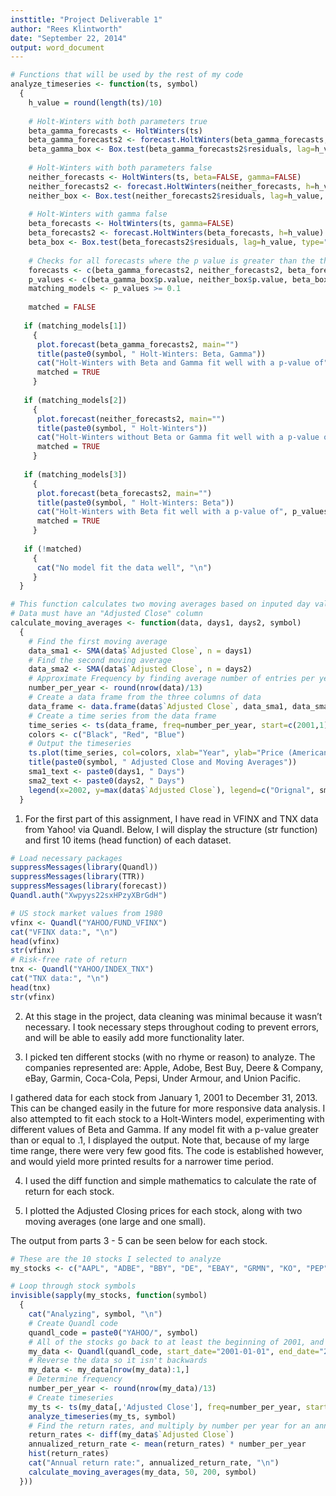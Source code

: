 ```yaml
---
insttitle: "Project Deliverable 1"
author: "Rees Klintworth"
date: "September 22, 2014"
output: word_document
---
```


```r
# Functions that will be used by the rest of my code
analyze_timeseries <- function(ts, symbol)
  {
    h_value = round(length(ts)/10)
    
    # Holt-Winters with both parameters true
    beta_gamma_forecasts <- HoltWinters(ts)
    beta_gamma_forecasts2 <- forecast.HoltWinters(beta_gamma_forecasts, h=h_value)
    beta_gamma_box <- Box.test(beta_gamma_forecasts2$residuals, lag=h_value, type="Ljung-Box")
  
    # Holt-Winters with both parameters false
    neither_forecasts <- HoltWinters(ts, beta=FALSE, gamma=FALSE)
    neither_forecasts2 <- forecast.HoltWinters(neither_forecasts, h=h_value)
    neither_box <- Box.test(neither_forecasts2$residuals, lag=h_value, type="Ljung-Box")
  
    # Holt-Winters with gamma false
    beta_forecasts <- HoltWinters(ts, gamma=FALSE)
    beta_forecasts2 <- forecast.HoltWinters(beta_forecasts, h=h_value)   
    beta_box <- Box.test(beta_forecasts2$residuals, lag=h_value, type="Ljung-Box")
    
    # Checks for all forecasts where the p value is greater than the threshold (0.1)
    forecasts <- c(beta_gamma_forecasts2, neither_forecasts2, beta_forecasts2)
    p_values <- c(beta_gamma_box$p.value, neither_box$p.value, beta_box$p.value)
    matching_models <- p_values >= 0.1
    
    matched = FALSE
    
   if (matching_models[1])
     {
      plot.forecast(beta_gamma_forecasts2, main="")
      title(paste0(symbol, " Holt-Winters: Beta, Gamma"))
      cat("Holt-Winters with Beta and Gamma fit well with a p-value of", p_values[1], "\n")
      matched = TRUE
     }
   
   if (matching_models[2])
     {
      plot.forecast(neither_forecasts2, main="")
      title(paste0(symbol, " Holt-Winters"))
      cat("Holt-Winters without Beta or Gamma fit well with a p-value of", p_values[2], "\n")
      matched = TRUE
     }
   
   if (matching_models[3])
     {
      plot.forecast(beta_forecasts2, main="")
      title(paste0(symbol, " Holt-Winters: Beta"))
      cat("Holt-Winters with Beta fit well with a p-value of", p_values[3], "\n")
      matched = TRUE
     }
   
   if (!matched)
     {
      cat("No model fit the data well", "\n")
     }
  }

# This function calculates two moving averages based on inputed day values.
# Data must have an "Adjusted Close" column
calculate_moving_averages <- function(data, days1, days2, symbol)
  {
    # Find the first moving average
    data_sma1 <- SMA(data$`Adjusted Close`, n = days1)
    # Find the second moving average
    data_sma2 <- SMA(data$`Adjusted Close`, n = days2)
    # Approximate Frequency by finding average number of entries per year
    number_per_year <- round(nrow(data)/13)
    # Create a data frame from the three columns of data
    data_frame <- data.frame(data$`Adjusted Close`, data_sma1, data_sma2)
    # Create a time series from the data frame
    time_series <- ts(data_frame, freq=number_per_year, start=c(2001,1))
    colors <- c("Black", "Red", "Blue")
    # Output the timeseries
    ts.plot(time_series, col=colors, xlab="Year", ylab="Price (American Dollars)")
    title(paste0(symbol, " Adjusted Close and Moving Averages"))
    sma1_text <- paste0(days1, " Days")
    sma2_text <- paste0(days2, " Days")
    legend(x=2002, y=max(data$`Adjusted Close`), legend=c("Orignal", sma1_text, sma2_text), lwd=1, col = colors)
  }
```

1. For the first part of this assignment, I have read in VFINX and TNX data from Yahoo! via Quandl. Below, I will display the structure (str function) and first 10 items (head function) of each dataset.
```r
# Load necessary packages
suppressMessages(library(Quandl))
suppressMessages(library(TTR))
suppressMessages(library(forecast))
Quandl.auth("Xwpyys22sxHPzyXBrGdH")

# US stock market values from 1980
vfinx <- Quandl("YAHOO/FUND_VFINX")
cat("VFINX data:", "\n")
head(vfinx)
str(vfinx)
# Risk-free rate of return
tnx <- Quandl("YAHOO/INDEX_TNX")
cat("TNX data:", "\n")
head(tnx)
str(vfinx)

```
2. At this stage in the project, data cleaning was minimal because it wasn't necessary. I took necessary steps throughout coding to prevent errors, and will be able to easily add more functionality later.

3. I picked ten different stocks (with no rhyme or reason) to analyze. The companies represented are: Apple, Adobe, Best Buy, Deere & Company, eBay, Garmin, Coca-Cola, Pepsi, Under Armour, and Union Pacific.

I gathered data for each stock from January 1, 2001 to December 31, 2013. This can be changed easily in the future for more responsive data analysis. I also attempted to fit each stock to a Holt-Winters model, experimenting with different values of Beta and Gamma. If any model fit with a p-value greater than or equal to .1, I displayed the output. Note that, because of my large time range, there were very few good fits. The code is established however, and would yield more printed results for a narrower time period.

4. I used the diff function and simple mathematics to calculate the rate of return for each stock.

5. I plotted the Adjusted Closing prices for each stock, along with two moving averages (one large and one small).

The output from parts 3 - 5 can be seen below for each stock.

```r
# These are the 10 stocks I selected to analyze
my_stocks <- c("AAPL", "ADBE", "BBY", "DE", "EBAY", "GRMN", "KO", "PEP", "UA", "UNP")

# Loop through stock symbols
invisible(sapply(my_stocks, function(symbol)
  {
    cat("Analyzing", symbol, "\n")
    # Create Quandl code
    quandl_code = paste0("YAHOO/", symbol)
    # All of the stocks go back to at least the beginning of 2001, and wanted analyze the most years possible
    my_data <- Quandl(quandl_code, start_date="2001-01-01", end_date="2013-12-31")
    # Reverse the data so it isn't backwards
    my_data <- my_data[nrow(my_data):1,]
    # Determine frequency
    number_per_year <- round(nrow(my_data)/13)
    # Create timeseries
    my_ts <- ts(my_data[,'Adjusted Close'], freq=number_per_year, start=c(2001,1))
    analyze_timeseries(my_ts, symbol)
    # Find the return rates, and multiply by number per year for an annualized value
    return_rates <- diff(my_data$`Adjusted Close`)
    annualized_return_rate <- mean(return_rates) * number_per_year
    hist(return_rates)
    cat("Annual return rate:", annualized_return_rate, "\n") 
    calculate_moving_averages(my_data, 50, 200, symbol)
  }))
```